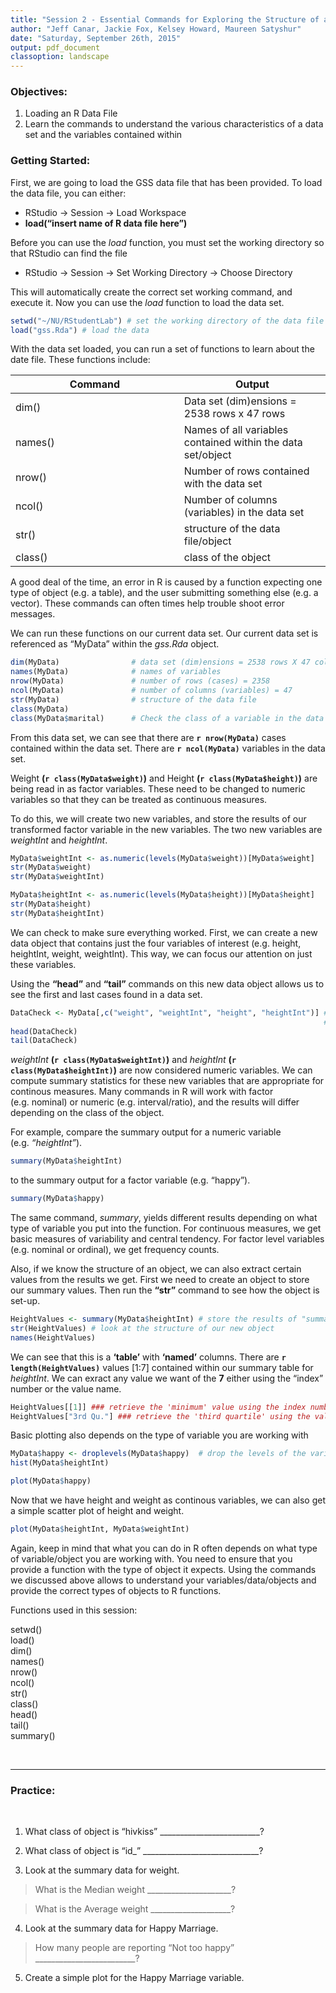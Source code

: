 ```yaml
---
title: "Session 2 - Essential Commands for Exploring the Structure of a datafile or R Object"
author: "Jeff Canar, Jackie Fox, Kelsey Howard, Maureen Satyshur"
date: "Saturday, September 26th, 2015"
output: pdf_document
classoption: landscape
---
```

\pagenumbering{gobble}

### Objectives:

1. Loading an R Data File
2. Learn the commands to understand the various characteristics of a data set and the variables contained within

### Getting Started: 

First, we are going to load the GSS data file that has been provided.  To load the data file, you can either:  

  + RStudio -> Session -> Load Workspace
  + **load("insert name of R data file here")**
  
Before you can use the *load* function, you must set the working directory so that RStudio can find the file

  + RStudio -> Session -> Set Working Directory -> Choose Directory

This will automatically create the correct set working command, and execute it.  Now you can use the *load* function to load the data set.

```r
setwd("~/NU/RStudentLab") # set the working directory of the data file
load("gss.Rda") # load the data
```

With the data set loaded, you can run a set of functions to learn about the date file.  These functions include:

Command       |       Output
-------       |       ------
dim()         |       Data set (dim)ensions = 2538 rows x 47 rows
names()       |       Names of all variables contained within the data set/object
nrow()        |       Number of rows contained with the data set
ncol()        |       Number of columns (variables) in the data set
str()         |       structure of the data file/object
class()       |       class of the object

A good deal of the time, an error in R is caused by a function expecting one type of object (e.g. a table), and the user submitting something else (e.g. a vector).  These commands can often times help trouble shoot error messages.

We can run these functions on our current data set.  Our current data set is referenced as "MyData" within the *gss.Rda* object.

```r
dim(MyData)                # data set (dim)ensions = 2538 rows X 47 columns
names(MyData)              # names of variables
nrow(MyData)               # number of rows (cases) = 2358
ncol(MyData)               # number of columns (variables) = 47
str(MyData)                # structure of the data file
class(MyData)
class(MyData$marital)      # Check the class of a variable in the data set
```

From this data set, we can see that there are **`r nrow(MyData)`**  cases contained within the data set.  There are **`r ncol(MyData)`** variables in the data set.

Weight **(`r class(MyData$weight)`)** and Height **(`r class(MyData$height)`)** are being read in as factor variables.  These need to be changed to numeric variables so that they can be treated as continuous measures.

To do this, we will create two new variables, and store the results of our transformed factor variable in the new variables.  The two new variables are *weightInt* and *heightInt*.

```r
MyData$weightInt <- as.numeric(levels(MyData$weight))[MyData$weight]
str(MyData$weight)
str(MyData$weightInt)

MyData$heightInt <- as.numeric(levels(MyData$height))[MyData$height]
str(MyData$height)
str(MyData$heightInt)
```
\newpage


We can check to make sure everything worked.  First, we can create a new data object that contains just the four variables of interest (e.g. height, heightInt, weight, weightInt).  This way, we can focus our attention on just these variables.

Using the **"head"** and **"tail"** commands on this new data object allows us to see the first and last cases found in a data set.

```r
DataCheck <- MyData[,c("weight", "weightInt", "height", "heightInt")] # create a new data frame 
                                                                      # just to check our conversion from Factor to Numeric
head(DataCheck)
tail(DataCheck)
```
\newpage

*weightInt* **(`r class(MyData$weightInt)`)** and *heightInt* **(`r class(MyData$heightInt)`)** are now considered numeric variables.  We can compute summary statistics for these new variables that are appropriate for continous measures.  Many commands in R will work with factor (e.g. nominal) or numeric (e.g. interval/ratio), and the results will differ depending on the class of the object.

For example, compare the summary output for a numeric variable (e.g. *"heightInt"*).  

```r
summary(MyData$heightInt)
```

to the summary output for a factor variable (e.g. "happy").

```r
summary(MyData$happy)
```


The same command, *summary*, yields different results depending on what type of variable you put into the function.  For continuous measures, we get basic measures of variability and central tendency.  For factor level variables (e.g. nominal or ordinal), we get frequency counts.

\newpage

Also, if we know the structure of an object, we can also extract certain values from the results we get.  First we need to create an object to store our summary values. Then run the **"str"** command to see how the object is set-up.

```r
HeightValues <- summary(MyData$heightInt) # store the results of "summary" in a new object
str(HeightValues) # look at the structure of our new object
names(HeightValues)
```

We can see that this is a **'table'** with **'named'** columns.  There are **`r length(HeightValues)`** values [1:7] contained within our summary table for *heightInt*.  We can exract any value we want of the **7** either using the "index" number or the value name.

```r
HeightValues[[1]] ### retrieve the 'minimum' value using the index number: note the use of "[[]]""
HeightValues["3rd Qu."] ### retrieve the 'third quartile' using the value name
```

\newpage

Basic plotting also depends on the type of variable you are working with

```r
MyData$happy <- droplevels(MyData$happy)  # drop the levels of the variable that have "0" responses to clean up the chart
hist(MyData$heightInt)
```

\newpage
```r
plot(MyData$happy)
```

\newpage

Now that we have height and weight as continous variables, we can also get a simple scatter plot of height and weight.

```r
plot(MyData$heightInt, MyData$weightInt)
```


\newpage

Again, keep in mind that what you can do in R often depends on what type of variable/object you are working with.  You need to ensure that you provide a function with the type of object it expects.  Using the commands we discussed above allows to understand your variables/data/objects and provide the correct types of objects to R functions.

Functions used in this session:

setwd()  
load()  
dim()  
names()  
nrow()  
ncol()  
str()  
class()  
head()  
tail()  
summary()  

&nbsp;  
 

****  

### Practice:  

&nbsp;  

1.  What class of object is "hivkiss" _________________________?

2.  What class of object is "id_" _____________________________?

3.  Look at the summary data for weight.

>What is the Median weight _____________________?

>What is the Average weight ____________________?

4.  Look at the summary data for Happy Marriage.

>How many people are reporting "Not too happy" _________________________?

5.  Create a simple plot for the Happy Marriage variable.


